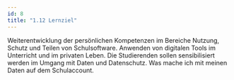 ```yaml
---
id: 8
title: "1.12 Lernziel"
---
```


Weiterentwicklung der persönlichen Kompetenzen im Bereiche Nutzung, Schutz und Teilen von Schulsoftware. Anwenden von digitalen Tools im Unterricht und im privaten Leben. 
Die Studierenden sollen sensibilisiert werden im Umgang mit Daten und Datenschutz. Was mache ich mit meinen Daten auf dem Schulaccount.
